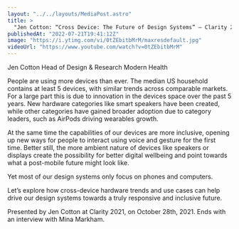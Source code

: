 ```yaml
---
layout: "../../layouts/MediaPost.astro"
title: >
  "Jen Cotton: “Cross Device: The Future of Design Systems” — Clarity 2021"
publishedAt: "2022-07-21T19:41:12Z"
image: "https://i.ytimg.com/vi/0tZEbitbMrM/maxresdefault.jpg"
videoUrl: "https://www.youtube.com/watch?v=0tZEbitbMrM"
---
```


Jen Cotton Head of Design & Research Modern Health

People are using more devices than ever. The median US household contains at least 5 devices, with similar trends across comparable markets. For a large part this is due to innovation in the devices space over the past 5 years. New hardware categories like smart speakers have been created, while other categories have gained broader adoption due to category leaders, such as AirPods driving wearables growth.

At the same time the capabilities of our devices are more inclusive, opening up new ways for people to interact using voice and gesture for the first time. Better still, the more ambient nature of devices like speakers or displays create the possibility for better digital wellbeing and point towards what a post-mobile future might look like.

Yet most of our design systems only focus on phones and computers.

Let’s explore how cross-device hardware trends and use cases can help drive our design systems towards a truly responsive and inclusive future.

Presented by Jen Cotton at Clarity 2021, on October 28th, 2021. Ends with an interview with Mina Markham.
